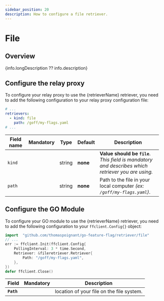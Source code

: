 ```yaml
---
sidebar_position: 20
description: How to configure a file retriever.
---
```


# File

## Overview
{info.longDescription ?? info.description}

## Configure the relay proxy

To configure your relay proxy to use the {retrieverName} retriever, you need to add the following
configuration to your relay proxy configuration file:

```yaml title="goff-proxy.yaml"
# ...
retrievers:
  - kind: file
    path: /goff/my-flags.yaml
# ...
```

| Field name |   Mandatory   | Type   | Default  | Description                                                                                            |
|------------|:-------------:|--------|----------|--------------------------------------------------------------------------------------------------------|
| `kind`     | <Mandatory /> | string | **none** | **Value should be `file`**.<br/>_This field is mandatory and describes which retriever you are using._ |
| `path`     | <Mandatory /> | string | **none** | Path to the file in your local computer _(ex: `/goff/my-flags.yaml`)_.                                 |

## Configure the GO Module
To configure your GO module to use the {retrieverName} retriever, you need to add the following
configuration to your `ffclient.Config{}` object:

```go title="example.go"
import 	"github.com/thomaspoignant/go-feature-flag/retriever/file"
// ...
err := ffclient.Init(ffclient.Config{
    PollingInterval: 3 * time.Second,
    Retriever: &fileretriever.Retriever{
        Path: "/goff/my-flags.yaml",
    },
})
defer ffclient.Close()
```

| Field      |   Mandatory   | Description                               |
|------------|:-------------:|-------------------------------------------|
| **`Path`** | <Mandatory /> | location of your file on the file system. |